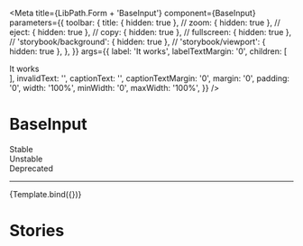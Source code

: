 

<Meta
  title={LibPath.Form + 'BaseInput'}
  component={BaseInput}
  parameters={{
    toolbar: {
      title: { hidden: true },
      // zoom: { hidden: true },
      // eject: { hidden: true },
      // copy: { hidden: true },
      // fullscreen: { hidden: true },
      // 'storybook/background': { hidden: true },
      // 'storybook/viewport': { hidden: true },
    },
  }}
  args={{
    label: 'It works',
    labelTextMargin: '0',
    children: [<div>It works</div>],
    invalidText: '',
    captionText: '',
    captionTextMargin: '0',
    margin: '0',
    padding: '0',
    width: '100%',
    minWidth: '0',
    maxWidth: '100%',
  }}
/>

# BaseInput

<div
  style={{
    borderRadius: '999999px',
    display: 'inline-block',
    padding: '2px 8px',
    fontSize: '14px',
    lineHeight: '20px',
    fontWeight: '700',
    textAlign: 'center',
    letterSpacing: '0.25px',
    backgroundColor: '#138849',
    color: '#ffffff',
    marginBottom: '16px',
    marginRight: '3px',
  }}
>
  Stable
</div>

<div
  style={{
    borderRadius: '999999px',
    display: 'inline-block',
    padding: '2px 8px',
    fontSize: '14px',
    lineHeight: '20px',
    fontWeight: '700',
    textAlign: 'center',
    letterSpacing: '0.25px',
    backgroundColor: '#D2CB3F',
    color: '#ffffff',
    marginBottom: '16px',
    marginRight: '3px',
  }}
>
  Unstable
</div>

<div
  style={{
    borderRadius: '999999px',
    display: 'inline-block',
    padding: '2px 8px',
    fontSize: '14px',
    lineHeight: '20px',
    fontWeight: '700',
    textAlign: 'center',
    letterSpacing: '0.25px',
    backgroundColor: '#D23F47',
    color: '#ffffff',
    marginBottom: '16px',
    marginRight: '3px',
  }}
>
  Deprecated
</div>

<hr />

<Preview withToolbar>
  <Story name="BaseInput">{Template.bind({})}</Story>
</Preview>

<Props story="BaseInput" />

# Stories

